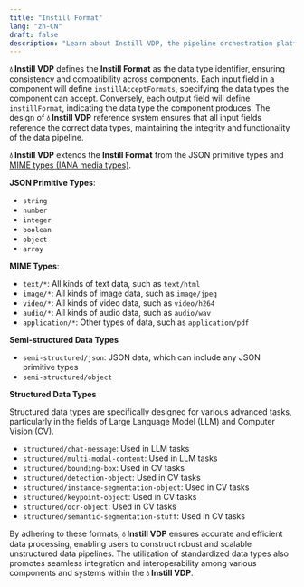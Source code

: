 ```yaml
---
title: "Instill Format"
lang: "zh-CN"
draft: false
description: "Learn about Instill VDP, the pipeline orchestration platform for unstructured data ETL, in the project Instill Core: https://github.com/instill-ai/instill-core"
---
```


**💧 Instill VDP** defines the **Instill Format** as the data type identifier,
ensuring consistency and compatibility across components. Each input field in a
component will define `instillAcceptFormats`, specifying the data types the
component can accept. Conversely, each output field will define `instillFormat`,
indicating the data type the component produces. The design of **💧 Instill
VDP** reference system ensures that all input fields reference the correct data
types, maintaining the integrity and functionality of the data pipeline.

**💧 Instill VDP** extends the **Instill Format** from the JSON primitive types
and [MIME types (IANA media
types)](https://developer.mozilla.org/en-US/docs/Web/HTTP/Basics_of_HTTP/MIME_types).

**JSON Primitive Types**:

- `string`
- `number`
- `integer`
- `boolean`
- `object`
- `array`

**MIME Types**:

- `text/*`: All kinds of text data, such as `text/html`
- `image/*`: All kinds of image data, such as `image/jpeg`
- `video/*`: All kinds of video data, such as `video/h264`
- `audio/*`: All kinds of audio data, such as `audio/wav`
- `application/*`: Other types of data, such as `application/pdf`

**Semi-structured Data Types**

- `semi-structured/json`: JSON data, which can include any JSON primitive types
- `semi-structured/object`

**Structured Data Types**

Structured data types are specifically designed for various advanced tasks,
particularly in the fields of Large Language Model (LLM) and Computer Vision
(CV).

- `structured/chat-message`: Used in LLM tasks
- `structured/multi-modal-content`: Used in LLM tasks
- `structured/bounding-box`: Used in CV tasks
- `structured/detection-object`: Used in CV tasks
- `structured/instance-segmentation-object`: Used in CV tasks
- `structured/keypoint-object`: Used in CV tasks
- `structured/ocr-object`: Used in CV tasks
- `structured/semantic-segmentation-stuff`: Used in CV tasks

By adhering to these formats, **💧 Instill VDP** ensures accurate and efficient
data processing, enabling users to construct robust and scalable unstructured
data pipelines. The utilization of standardized data types also promotes
seamless integration and interoperability among various components and systems
within the **💧 Instill VDP**.
